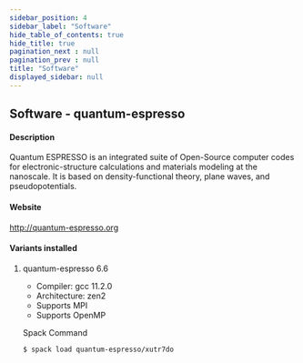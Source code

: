```yaml
---
sidebar_position: 4
sidebar_label: "Software"
hide_table_of_contents: true
hide_title: true
pagination_next : null
pagination_prev : null
title: "Software"
displayed_sidebar: null
---
```


## Software - quantum-espresso


#### Description
Quantum ESPRESSO is an integrated suite of Open-Source computer codes for electronic-structure calculations and materials modeling at the nanoscale. It is based on density-functional theory, plane waves, and pseudopotentials.

#### Website
http://quantum-espresso.org

#### Variants installed

1. quantum-espresso 6.6

    - Compiler: gcc 11.2.0
    - Architecture: zen2
    - Supports MPI
    - Supports OpenMP

    Spack Command
    ```bash
    $ spack load quantum-espresso/xutr7do
    ```
